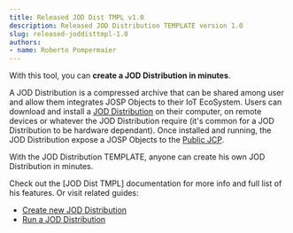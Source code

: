 ```yaml
---
title: Released JOD Dist TMPL v1.0
description: Released JOD Distribution TEMPLATE version 1.0
slug: released-joddisttmpl-1.0
authors:
- name: Roberto Pompermaier
---
```


With this tool, you can **create a JOD Distribution in minutes**.

A JOD Distribution is a compressed archive that can be shared among user and allow them integrates JOSP Objects to their IoT EcoSystem. Users can download and install a [JOD Distribution](/docs/references/jod_dists/) on their computer, on remote devices or whatever the JOD Distribution require (it's common for a JOD Distribution to be hardware dependant). Once installed and running, the JOD Distribution expose a JOSP Objects to the [Public JCP](https://www.johnosproject.org/frontend/index.html).

With the JOD Distribution TEMPLATE, anyone can create his own JOD Distribution in minutes.

<!--truncate-->

Check out the [JOD Dist TMPL] documentation for more info and full list of his features. Or visit related guides:

* [Create new JOD Distribution](/docs/references/tools/jod_dist_template/create_your_own_jod_distribution/start_new_jod_distribution)
* [Run a JOD Distribution](/docs/references/tools/jod_dist_template/how_to_use_a_jod_distribution/get_a_jod_distribution)
